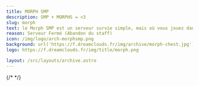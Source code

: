 ```yaml
---
title: MORPH SMP
description: SMP + MORPHS = <3
slug: morph
text: le Morph SMP est un serveur survie simple, mais où vous jouez dans la peau d'un animal
reason: Serveur Fermé (Abandon du staff)
icon: /img/logo/arch-morphsmp.png
background: url('https://f.dreamclouds.fr/img/archive/morph-chest.jpg')
logo: https://f.dreamclouds.fr/img/title/morph.png

layout: /src/layouts/archive.astro
---
```



<ArchiveCard
  title="Le MORPH SMP"
  description="Début du projet."
  image="/img/archive/morph-post-1.jpg"
/>

<ArchiveCard
  title="1er BETA DISCORD"
  description="Début septembre. Le serveur ouvre (il fermera 2 semaines plus tard)"
  image="/img/archive/morph-post-2.jpg"
/>

{/*
<ArchiveCard
  title="2em bannière pour le lancement de DEMOCRAFT"
  description="Ici, c'est l'arrière plan du lobby du bedwars. Il a été suprimmer, puis remplacer pour un lobby plus grand lors de l'ajout du serveur bedwars."
  image="/img/archive/morph-web.jpg"
  base="col-span-2"
/>
*/}

<ArchiveCard
  title="L'interface du Morph Token"
  description="Vous pouviez changer de morph avec un jeton qui ouvrais ce menu. Un de mes premier pack de texture java et bedrock 🥹"
  image="/img/archive/morph-chest.jpg"
  base="col-span-2"
/>